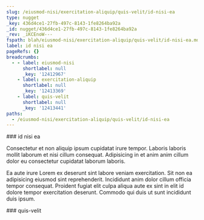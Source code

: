 ```yaml
---
slug: /eiusmod-nisi/exercitation-aliquip/quis-velit/id-nisi-ea
type: nugget
_key: 436d4ce1-27fb-497c-8143-1fe8264ba92a
_id: nugget/436d4ce1-27fb-497c-8143-1fe8264ba92a
_rev: _iKCEnoW---
fspath: blah/eiusmod-nisi/exercitation-aliquip/quis-velit/id-nisi-ea.md
label: id nisi ea
pageRefs: {}
breadcrumbs:
  - - label: eiusmod-nisi
      shortlabel: null
      _key: '12412967'
    - label: exercitation-aliquip
      shortlabel: null
      _key: '12413369'
    - label: quis-velit
      shortlabel: null
      _key: '12413441'
paths:
  - /eiusmod-nisi/exercitation-aliquip/quis-velit/id-nisi-ea
---
```


<NuggetArea>
<Nugget slug="/eiusmod-nisi/exercitation-aliquip/quis-velit/id-nisi-ea" type="nugget" _key="436d4ce1-27fb-497c-8143-1fe8264ba92a" _id="nugget/436d4ce1-27fb-497c-8143-1fe8264ba92a" _rev="_iKCEnoW---" fspath="blah/eiusmod-nisi/exercitation-aliquip/quis-velit/id-nisi-ea.md" label="id nisi ea" paths="/eiusmod-nisi/exercitation-aliquip/quis-velit/id-nisi-ea">
<NuggetBody>
### id nisi ea

Consectetur et non aliquip ipsum cupidatat irure tempor. Laboris laboris mollit laborum et nisi cillum consequat. Adipisicing in et anim anim cillum dolor eu consectetur cupidatat laborum laboris.

Ea aute irure Lorem ex deserunt sint labore veniam exercitation. Sit non ea adipisicing eiusmod sint reprehenderit. Incididunt anim dolor cillum officia tempor consequat. Proident fugiat elit culpa aliqua aute ex sint in elit id dolore tempor exercitation deserunt. Commodo qui duis ut sunt incididunt duis ipsum.

</NuggetBody>
<Breadcrumbs>
<Crumbs>
<Crumb _key="12412967" label="eiusmod-nisi" /><Crumb _key="12413369" label="exercitation-aliquip" /><Crumb _key="12413441" label="quis-velit" />
</Crumbs>
</Breadcrumbs>
</Nugget>

<NuggetsInbound>
</NuggetsInbound>
<NuggetsOutbound>
</NuggetsOutbound>
</NuggetArea>
<PassagesInbound>
<Passage direction="inbound" type="passage" _key="12413441" _id="passage/12413441" _rev="_iKCEnoS--_" label="quis-velit" passage="quis-velit" fspath="blah/eiusmod-nisi/exercitation-aliquip/quis-velit" paths="/eiusmod-nisi/exercitation-aliquip/quis-velit" slug="/eiusmod-nisi/exercitation-aliquip/quis-velit">
<NuggetBody>
### quis-velit

</NuggetBody>
<Breadcrumbs>
<Crumbs>
<Crumb _key="12412967" label="eiusmod-nisi" /><Crumb _key="12413369" label="exercitation-aliquip" />
</Crumbs>
</Breadcrumbs>
</Passage>

</PassagesInbound>
<PassagesOutbound>
</PassagesOutbound>